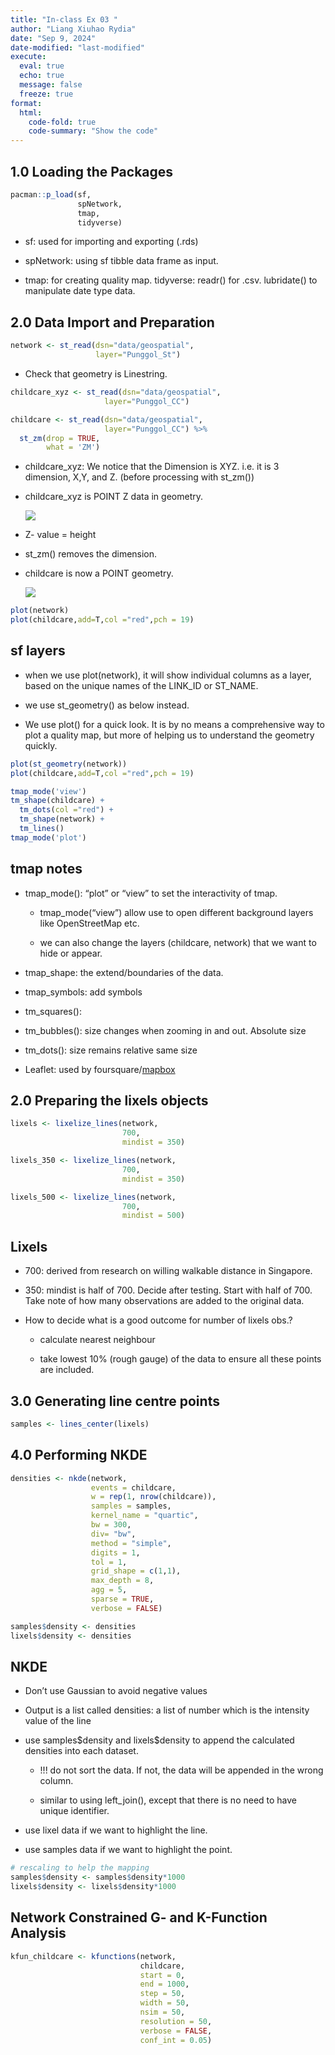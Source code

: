 ```yaml
---
title: "In-class Ex 03 "
author: "Liang Xiuhao Rydia"
date: "Sep 9, 2024"
date-modified: "last-modified"
execute:
  eval: true
  echo: true
  message: false
  freeze: true
format: 
  html:
    code-fold: true
    code-summary: "Show the code"
---
```


## 1.0 Loading the Packages

```r
pacman::p_load(sf,
               spNetwork,
               tmap,
               tidyverse)
```

-   sf: used for importing and exporting (.rds)

-   spNetwork: using sf tibble data frame as input.

-   tmap: for creating quality map. tidyverse: readr() for .csv. lubridate() to manipulate date type data.

## 2.0 Data Import and Preparation

```r
network <- st_read(dsn="data/geospatial", 
                   layer="Punggol_St")
```

::: callout-note
-   Check that geometry is Linestring.
:::

```r
childcare_xyz <- st_read(dsn="data/geospatial",
                     layer="Punggol_CC")
```

```r
childcare <- st_read(dsn="data/geospatial",
                     layer="Punggol_CC") %>% 
  st_zm(drop = TRUE,
        what = 'ZM')
```

::: callout-note
-   childcare_xyz: We notice that the Dimension is XYZ. i.e. it is 3 dimension, X,Y, and Z. (before processing with st_zm())

-   childcare_xyz is POINT Z data in geometry.

    ![](images/clipboard-165906991.png)

-   Z- value = height

-   st_zm() removes the dimension.

-   childcare is now a POINT geometry.

    ![](images/clipboard-1491116477.png)
:::

```r
plot(network) 
plot(childcare,add=T,col ="red",pch = 19)
```

::: callout-note
## sf layers

-   when we use plot(network), it will show individual columns as a layer, based on the unique names of the LINK_ID or ST_NAME.

-   we use st_geometry() as below instead.

-   We use plot() for a quick look. It is by no means a comprehensive way to plot a quality map, but more of helping us to understand the geometry quickly.
:::

```r
plot(st_geometry(network)) 
plot(childcare,add=T,col ="red",pch = 19)
```

```r
tmap_mode('view')
tm_shape(childcare) + 
  tm_dots(col ="red") +
  tm_shape(network) +
  tm_lines()
tmap_mode('plot')
```

::: callout-note
## tmap notes

-   tmap_mode(): "plot" or "view" to set the interactivity of tmap.

    -   tmap_mode("view") allow use to open different background layers like OpenStreetMap etc.

    -   we can also change the layers (childcare, network) that we want to hide or appear.

-   tmap_shape: the extend/boundaries of the data.

-   tmap_symbols: add symbols

-   tm_squares():

-   tm_bubbles(): size changes when zooming in and out. Absolute size

-   tm_dots(): size remains relative same size

-   Leaflet: used by foursquare/[mapbox](https://www.mapbox.com/)
:::

## 2.0 Preparing the lixels objects

```r
lixels <- lixelize_lines(network, 
                         700, 
                         mindist = 350)
```

```r
lixels_350 <- lixelize_lines(network, 
                         700, 
                         mindist = 350)
```

```r
lixels_500 <- lixelize_lines(network, 
                         700, 
                         mindist = 500)
```

::: callout-note
## Lixels

-   700: derived from research on willing walkable distance in Singapore.

-   350: mindist is half of 700. Decide after testing. Start with half of 700. Take note of how many observations are added to the original data.

-   How to decide what is a good outcome for number of lixels obs.?

    -   calculate nearest neighbour

    -   take lowest 10% (rough gauge) of the data to ensure all these points are included.
:::

## 3.0 **Generating line centre points**

```r
samples <- lines_center(lixels) 
```


## 4.0 **Performing NKDE**

```r
densities <- nkde(network, 
                  events = childcare,
                  w = rep(1, nrow(childcare)),
                  samples = samples,
                  kernel_name = "quartic",
                  bw = 300, 
                  div= "bw", 
                  method = "simple", 
                  digits = 1, 
                  tol = 1,
                  grid_shape = c(1,1), 
                  max_depth = 8,
                  agg = 5, 
                  sparse = TRUE,
                  verbose = FALSE)
```

```r
samples$density <- densities
lixels$density <- densities
```

::: callout-note
## NKDE

-   Don't use Gaussian to avoid negative values

-   Output is a list called densities: a list of number which is the intensity value of the line

-   use samples\$density and lixels\$density to append the calculated densities into each dataset.

    -   !!! do not sort the data. If not, the data will be appended in the wrong column.

    -   similar to using left_join(), except that there is no need to have unique identifier.

-   use lixel data if we want to highlight the line.

-   use samples data if we want to highlight the point.
:::

```r
# rescaling to help the mapping
samples$density <- samples$density*1000
lixels$density <- lixels$density*1000
```

## **Network Constrained G- and K-Function Analysis**

```r
kfun_childcare <- kfunctions(network, 
                             childcare,
                             start = 0, 
                             end = 1000, 
                             step = 50, 
                             width = 50, 
                             nsim = 50, 
                             resolution = 50,
                             verbose = FALSE, 
                             conf_int = 0.05)
```
